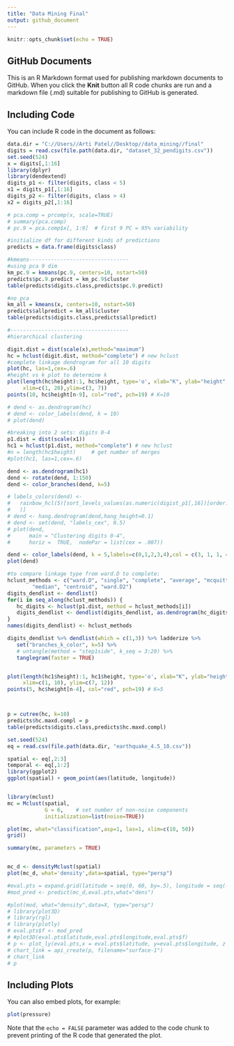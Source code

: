---
title: "Data Mining Final"
output: github_document
---

```{r setup, include=FALSE}
knitr::opts_chunk$set(echo = TRUE)
```

## GitHub Documents

This is an R Markdown format used for publishing markdown documents to GitHub. When you click the **Knit** button all R code chunks are run and a markdown file (.md) suitable for publishing to GitHub is generated.

## Including Code

You can include R code in the document as follows:

```{r cars}
data.dir = "C://Users//Arti Patel//Desktop//data_mining//final"
digits = read.csv(file.path(data.dir, "dataset_32_pendigits.csv"))
set.seed(524)
x = digits[,1:16]
library(dplyr)
library(dendextend)
digits_p1 <- filter(digits, class < 5)
x1 = digits_p1[,1:16]
digits_p2 <- filter(digits, class > 4)
x2 = digits_p2[,1:16]

# pca.comp = prcomp(x, scale=TRUE)
# summary(pca.comp)
# pc.9 = pca.comp$x[, 1:9]  # first 9 PC = 95% variability

#initialize df for different kinds of predictions
predicts = data.frame(digits$class)

#kmeans--------------------------------
#using pca 9 dim
km_pc.9 = kmeans(pc.9, centers=10, nstart=50)
predicts$pc.9.predict = km_pc.9$cluster
table(predicts$digits.class,predicts$pc.9.predict)

#no pca
km_all = kmeans(x, centers=10, nstart=50)
predicts$allpredict = km_all$cluster
table(predicts$digits.class,predicts$allpredict)

#--------------------------------------
#hierarchical clustering

digit.dist = dist(scale(x),method="maximum")
hc = hclust(digit.dist, method="complete") # new hclust
#complete linkage dendrogram for all 10 digits
plot(hc, las=1,cex=.6)
#height vs k plot to determine k
plot(length(hc$height):1, hc$height, type='o', xlab="K", ylab="height", las=1, 
     xlim=c(1, 20),ylim=c(3, 7))
points(10, hc$height[n-9], col="red", pch=19) # K=10

# dend <- as.dendrogram(hc)
# dend <- color_labels(dend, k = 10)
# plot(dend)

#breaking into 2 sets: digits 0-4
p1.dist = dist(scale(x1))
hc1 = hclust(p1.dist, method="complete") # new hclust
#n = length(hc$height)     # get number of merges
#plot(hc1, las=1,cex=.6)

dend <- as.dendrogram(hc1)
dend <- rotate(dend, 1:150)
dend <- color_branches(dend, k=5)

# labels_colors(dend) <-
#   rainbow_hcl(5)[sort_levels_values(as.numeric(digist_p1[,16])[order.dendrogram(dend)]
#   )]
# dend <- hang.dendrogram(dend,hang_height=0.1)
# dend <- set(dend, "labels_cex", 0.5)
# plot(dend,
#      main = "Clustering digits 0-4",
#      horiz =  TRUE,  nodePar = list(cex = .007))

dend <- color_labels(dend, k = 5,labels=c(0,1,2,3,4),col = c(3, 1, 1, 4, 1))
plot(dend)

#to compare linkage type from ward.D to complete:
hclust_methods <- c("ward.D", "single", "complete", "average", "mcquitty", 
        "median", "centroid", "ward.D2")
digits_dendlist <- dendlist()
for(i in seq_along(hclust_methods)) {
   hc_digits <- hclust(p1.dist, method = hclust_methods[i])   
   digits_dendlist <- dendlist(digits_dendlist, as.dendrogram(hc_digits))
}
names(digits_dendlist) <- hclust_methods

digits_dendlist %>% dendlist(which = c(1,3)) %>% ladderize %>% 
   set("branches_k_color", k=5) %>% 
   # untangle(method = "step1side", k_seq = 3:20) %>%
   tanglegram(faster = TRUE)


plot(length(hc1$height):1, hc1$height, type='o', xlab="K", ylab="height", las=1, 
     xlim=c(1, 10), ylim=c(7, 12))
points(5, hc$height[n-4], col="red", pch=19) # K=5



p = cutree(hc, k=10)
predicts$hc.maxd.compl = p
table(predicts$digits.class,predicts$hc.maxd.compl)

```

```{r}
set.seed(524)
eq = read.csv(file.path(data.dir, "earthquake_4.5_10.csv"))

spatial <- eq[,2:3]
temporal <- eq[,1:2]
library(ggplot2)
ggplot(spatial) + geom_point(aes(latitude, longitude))


library(mclust)
mc = Mclust(spatial, 
            G = 6,    # set number of non-noise components
            initialization=list(noise=TRUE))

plot(mc, what="classification",asp=1, las=1, xlim=c(10, 50))
grid()

summary(mc, parameters = TRUE)


mc_d <- densityMclust(spatial)
plot(mc_d, what='density',data=spatial, type="persp")

#eval.pts = expand.grid(latitude = seq(0, 60, by=.5), longitude = seq(-140, -50, by=0.5))
#mod_pred <- predict(mc_d,eval.pts,what="dens")

#plot(mod, what="density",data=X, type="persp")
# library(plot3D)
# library(rgl)
# library(plotly)
# eval.pts$f <- mod_pred
# #plot3D(eval.pts$latitude,eval.pts$longitude,eval.pts$f)
# p <- plot_ly(eval.pts,x = eval.pts$latitude, y=eval.pts$longitude, z = eval.pts$f) %>% add_surface()
# chart_link = api_create(p, filename="surface-1")
# chart_link
# p
```



## Including Plots

You can also embed plots, for example:

```{r pressure, echo=FALSE}
plot(pressure)
```

Note that the `echo = FALSE` parameter was added to the code chunk to prevent printing of the R code that generated the plot.
